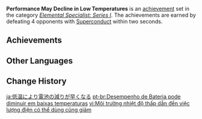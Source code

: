 {{Achievement Set Infobox
|primogems    = {{Achievement/Primogems|Performance May Decline in Low Temperatures}}
|total        = {{Achievement/Total|Performance May Decline in Low Temperatures}}
|category     = Elemental Specialist: Series I
}}
'''Performance May Decline in Low Temperatures''' is an [[achievement]] set in the category ''[[Elemental Specialist: Series I]]''. The achievements are earned by defeating 4 opponents with [[Superconduct]] within two seconds.

==Achievements==
{{Achievements by Category Table|Performance May Decline in Low Temperatures}}
<!--
==Notes==

==Trivia==
-->
==Other Languages==
{{Other Languages
|en      = Performance May Decline in Low Temperatures
|zhs     = 低温环境导致可用电量下降
|zhs_rm  = Dīwēn Huánjìng Dǎozhì Kěyòng Diànliàng Xiàjiàng
|zht     = 低溫環境導致可用電量下降
|zht_rm  = Dīwēn Huánjìng Dǎozhì Kěyòng Diànliàng Xiàjiàng
|zh_tl   = Low-Temperature Environment Leads to Decrease in Available Electric Power
|ja      = 低温により電池の減りが早くなる
|ja_rm   = Teion ni yori Denchi no Heri ga Hayaku Naru
|ja_tl   = Low Temperatures Causes Battery to Decrease Faster
|ko      = 저온 환경으로 인한 사용 가능 전기량 감소
|ko_rm   = Jeoon Hwangyeong-euro Inhan Sayong Ganeung Jeongiryang Gamso
|ko_tl   = Reduced Amount of Usable Electricity due to Low Temperature Environment
|es      = El rendimiento disminuye a bajas temperaturas
|es_tl   = Performance Decreases at Low Temperatures
|fr      = Performance faible en température basse
|fr_tl   = Weak Performance in Low Temperature
|ru      = Низкая производительность при низких температурах
|ru_tl   = Low Performance in Low Temperatures
|th      = อากาศเย็นทำให้ปริมาณไฟฟ้าที่ใช้ได้ลดลง
|th_rm   = 
|th_tl   = 
|vi      = Môi trường nhiệt độ thấp dẫn đến việc lượng điện có thể dùng cũng giảm
|vi_tl   = Low-Temperature Environment Leads the Amount of Usable Electricity to Also Decrease
|de      = Eine niedrige Umgebungstemperatur verringert die Akkuleistung
|de_tl   = A Low Ambient Temperature Reduces the Battery Performance
|id      = Performa Mungkin Menurun Saat Suhu Rendah
|id_tl   = Performance May Decline When Temperatures Are Low
|pt      = Desempenho de Bateria pode diminuir em baixas temperaturas
|pt_tl   = 
|tr      = Düşük Sıcaklıklar Performansı Kötü Etkileyebilir
|tr_tl   = Low Temperatures May Badly Affect Performance
|it      = Le prestazioni possono diminuire a basse temperature
|it_tl   = 
}}

==Change History==
{{Change History|1.0}}
<!--
==References==
{{Reflist}}
-->

[[ja:低温により電池の減りが早くなる]]
[[pt-br:Desempenho de Bateria pode diminuir em baixas temperaturas]]
[[vi:Môi trường nhiệt độ thấp dẫn đến việc lượng điện có thể dùng cũng giảm]]